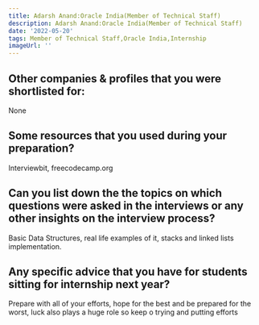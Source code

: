 ```yaml
---
title: Adarsh Anand:Oracle India(Member of Technical Staff)
description: Adarsh Anand:Oracle India(Member of Technical Staff)
date: '2022-05-20'
tags: Member of Technical Staff,Oracle India,Internship
imageUrl: ''
---
```


## Other companies & profiles that you were shortlisted for:
None

## Some resources that you used during your preparation?
Interviewbit, freecodecamp.org

## Can you list down the the topics on which questions were asked in the interviews or any other insights on the interview process?
Basic Data Structures, real life examples of it, stacks and linked lists implementation.
## Any specific advice that you have for students sitting for internship next year?
Prepare with all of your efforts, hope for the best and be prepared for the worst, luck also plays a huge role so keep o trying and putting efforts

